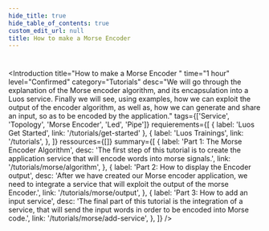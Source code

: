 ```yaml
---
hide_title: true
hide_table_of_contents: true
custom_edit_url: null
title: How to make a Morse Encoder
---
```



#

<Introduction
  title="How to make a Morse Encoder "
  time="1 hour"
  level="Confirmed"
  category="Tutorials"
  desc="We will go through the explanation of the Morse encoder algorithm, and its encapsulation into a Luos service. Finally we will see, using examples, how we can exploit the output of the encoder algorithm, as well as, how we can generate and share an input, so as to be encoded by the application."
  tags={['Service', 'Topology', 'Morse Encoder', 'Led', 'Pipe']}
  requierements={[
    { label: 'Luos Get Started', link: '/tutorials/get-started' },
    {
      label: 'Luos Trainings',
      link: '/tutorials',
    },
  ]}
  ressources={[]}
  summary={[
    {
      label: 'Part 1: The Morse Encoder Algorithm',
      desc: 'The first step of this tutorial is to create the application service that will encode words into morse signals.',
      link: '/tutorials/morse/algorithm',
    },
    {
      label: 'Part 2: How to display the Encoder output',
      desc: 'After we have created our Morse encoder application, we need to integrate a service that will exploit the output of the morse Encoder.',
      link: '/tutorials/morse/output',
    },
    {
      label: 'Part 3: How to add an input service',
      desc: 'The final part of this tutorial is the integration of a service, that will send the input words in order to be encoded into Morse code.',
      link: '/tutorials/morse/add-service',
    },
  ]}
/>
